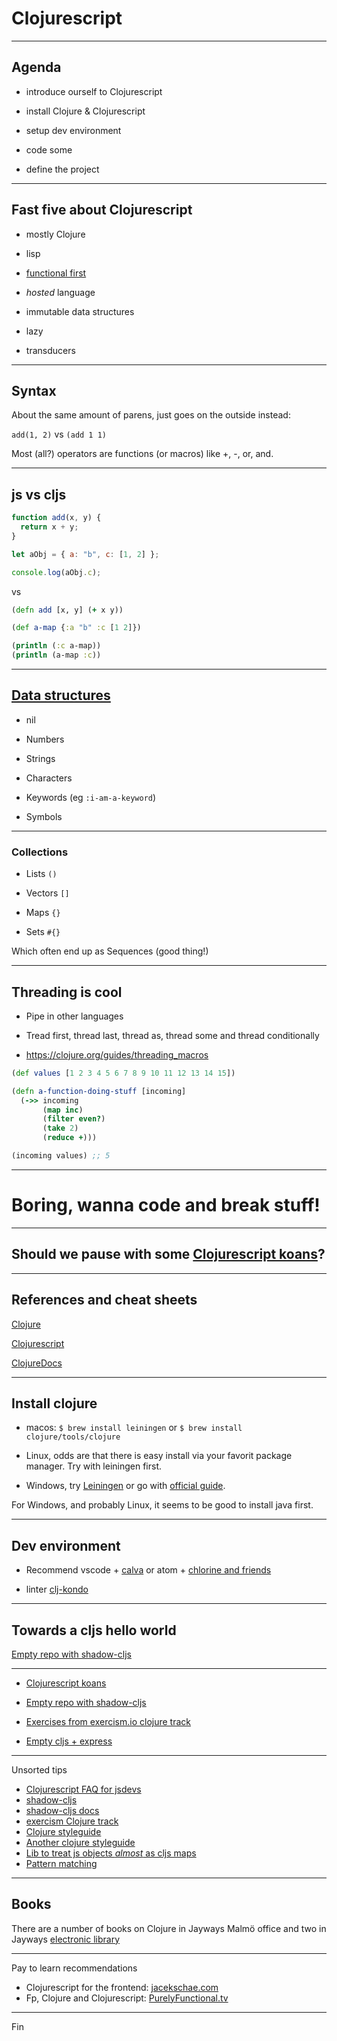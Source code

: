 

<Head>
  <title>Clojurescript</title>
</Head>

# Clojurescript

---

## Agenda

- introduce ourself to Clojurescript

- install Clojure & Clojurescript

- setup dev environment

- code some

- define the project

---

## Fast five about Clojurescript

- mostly Clojure

- lisp

- [functional first](https://clojurescript.org/about/functional-programming)

- _hosted_ language

- immutable data structures

- lazy

- transducers

---

## Syntax

About the same amount of parens, just goes on the outside instead:

`add(1, 2)` vs `(add 1 1)`

Most (all?) operators are functions (or macros) like +, -, or, and.

---

## js vs cljs

```js
function add(x, y) {
  return x + y;
}

let aObj = { a: "b", c: [1, 2] };

console.log(aObj.c);
```

vs

```clojure
(defn add [x, y] (+ x y))

(def a-map {:a "b" :c [1 2]})

(println (:c a-map))
(println (a-map :c))
```

---

## [Data structures](https://clojure.org/reference/data_structures)

- nil

- Numbers

- Strings

- Characters

- Keywords (eg `:i-am-a-keyword`)

- Symbols

---

### Collections

- Lists `()`

- Vectors `[]`

- Maps `{}`

- Sets `#{}`

Which often end up as Sequences (good thing!)

---

## Threading is cool

- Pipe in other languages

- Tread first, thread last, thread as, thread some and thread conditionally

- <https://clojure.org/guides/threading_macros>

```clojure
(def values [1 2 3 4 5 6 7 8 9 10 11 12 13 14 15])

(defn a-function-doing-stuff [incoming]
  (->> incoming
       (map inc)
       (filter even?)
       (take 2)
       (reduce +)))

(incoming values) ;; 5
```

---

# Boring, wanna code and break stuff!

---

## Should we pause with some [Clojurescript koans](http://clojurescriptkoans.com/)?

---

## References and cheat sheets

[Clojure](https://clojure.org/api/cheatsheet)

[Clojurescript](https://cljs.info/cheatsheet/)

[ClojureDocs](https://clojuredocs.org/clojure.core/list)

---

## Install clojure

- macos: `$ brew install leiningen` or `$ brew install clojure/tools/clojure`

- Linux, odds are that there is easy install via your favorit package manager. Try
  with leiningen first.

- Windows, try [Leiningen](https://github.com/technomancy/leiningen#installation)
  or go with [official guide](https://clojure.org/guides/getting_started).

For Windows, and probably Linux, it seems to be good to install java first.

---

## Dev environment

- Recommend vscode + [calva](https://calva.io/) or atom + [chlorine and friends](https://clojureverse.org/t/atom-editor-setup-for-clojure-script-development-in-2020/5045)

- linter [clj-kondo](https://github.com/borkdude/clj-kondo)

---

## Towards a cljs hello world

[Empty repo with shadow-cljs]()

---

- [Clojurescript koans](http://clojurescriptkoans.com/)

- [Empty repo with shadow-cljs]()

- [Exercises from exercism.io clojure track]()

- [Empty cljs + express]()

---

Unsorted tips

- [Clojurescript FAQ for jsdevs](https://clojurescript.org/guides/faq-js)
- [shadow-cljs](https://github.com/thheller/shadow-cljs)
- [shadow-cljs docs](https://shadow-cljs.github.io/docs/UsersGuide.html#_introduction)
- [exercism Clojure track](https://exercism.io/tracks/clojure)
- [Clojure styleguide](https://github.com/bbatsov/clojure-style-guide)
- [Another clojure styleguide](https://medium.com/series/c4c7e4359da8)
- [Lib to treat js objects _almost_ as cljs maps](https://github.com/applied-science/js-interop)
- [Pattern matching](https://github.com/clojure/core.match)

---

## Books

There are a number of books on Clojure in Jayways Malmö office and two in
Jayways [electronic library](https://drive.google.com/drive/u/0/folders/1lhdoyVPLJdFaq2Wbs4_8nHQbjaWoOE9a)

---

Pay to learn recommendations

- Clojurescript for the frontend: [jacekschae.com](https://www.jacekschae.com/)
- Fp, Clojure and Clojurescript: [PurelyFunctional.tv](https://purelyfunctional.tv)

---

Fin
